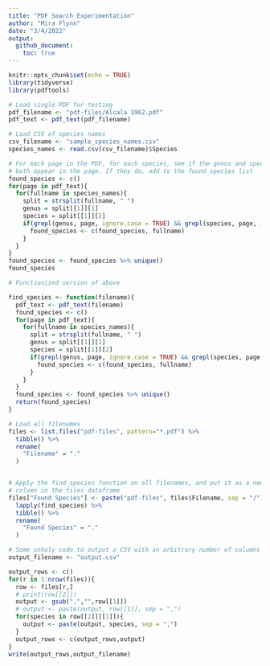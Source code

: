 ```yaml
---
title: "PDF Search Experimentation"
author: "Mira Flynn"
date: "3/4/2022"
output: 
  github_document:
    toc: true
---
```


```r
knitr::opts_chunk$set(echo = TRUE)
library(tidyverse)
library(pdftools)
```

```r
# Load single PDF for testing
pdf_filename <- "pdf-files/Alcala 1962.pdf"
pdf_text <- pdf_text(pdf_filename)
```


```r
# Load CSV of species names
csv_filename <- "sample_species_names.csv"
species_names <- read.csv(csv_filename)$Species
```

```r

# For each page in the PDF, for each species, see if the genus and species
# both appear in the page. If they do, add to the found_species list
found_species <- c()
for(page in pdf_text){
  for(fullname in species_names){
    split = strsplit(fullname, " ")
    genus = split[[1]][1]
    species = split[[1]][2]
    if(grepl(genus, page, ignore.case = TRUE) && grepl(species, page, ignore.case = TRUE)){
      found_species <- c(found_species, fullname)
    }
  }
}
found_species <- found_species %>% unique()
found_species
```

```r
# Functionized version of above

find_species <- function(filename){
  pdf_text <- pdf_text(filename)
  found_species <- c()
  for(page in pdf_text){
    for(fullname in species_names){
      split = strsplit(fullname, " ")
      genus = split[[1]][1]
      species = split[[1]][2]
      if(grepl(genus, page, ignore.case = TRUE) && grepl(species, page, ignore.case = TRUE)){
        found_species <- c(found_species, fullname)
      }
    }
  }
  found_species <- found_species %>% unique()
  return(found_species)
}
```


```r
# Load all filenames
files <- list.files("pdf-files", pattern="*.pdf") %>% 
  tibble() %>%
  rename(
    "Filename" = "."
  )


# Apply the find_species function on all filenames, and put it as a new
# column in the files dataframe
files["Found Species"] <- paste("pdf-files", files$Filename, sep = "/") %>%
  lapply(find_species) %>%
  tibble() %>%
  rename(
    "Found Species" = "."
  )
```


```r

# Some unholy code to output a CSV with an arbitrary number of columns
output_filename <- "output.csv"

output_rows <- c()
for(r in 1:nrow(files)){
  row <- files[r,]
  # print(row[[2]])
  output <- gsub(",","",row[[1]])
  # output <- paste(output, row[[1]], sep = ",")
  for(species in row[[2]][[1]]){
    output <- paste(output, species, sep = ",")
  }
  output_rows <- c(output_rows,output)
}
write(output_rows,output_filename)
```
































